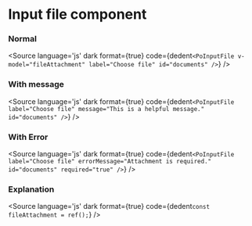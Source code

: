 # Input file component




<Meta title="Form/Input File" component={PoInputFile} />

<Description of={PoInputFile} />

### Normal
<Canvas withToolbar>
    <Story id="form-input-file--normal" />
</Canvas>

<Source
  language='js'
  dark
  format={true}
  code={dedent`
    <PoInputFile v-model="fileAttachment" label="Choose file" id="documents" />
  `}
/>

### With message
<Canvas withToolbar>
    <Story id="form-input-file--with-message" />
</Canvas>

<Source
  language='js'
  dark
  format={true}
  code={dedent`
    <PoInputFile
        label="Choose file"
        message="This is a helpful message."
        id="documents"
    />
  `}
/>

### With Error
<Canvas withToolbar>
    <Story id="form-input-file--error-state" />
</Canvas>

<Source
  language='js'
  dark
  format={true}
  code={dedent`
    <PoInputFile
        label="Choose file"
        errorMessage="Attachment is required."
        id="documents"
        required="true"
    />
  `}
/>

### Explanation

<ArgsTable of={PoInputFile} />

<Source
  language='js'
  dark
  format={true}
  code={dedent`
    const fileAttachment = ref();
  `}
/>
